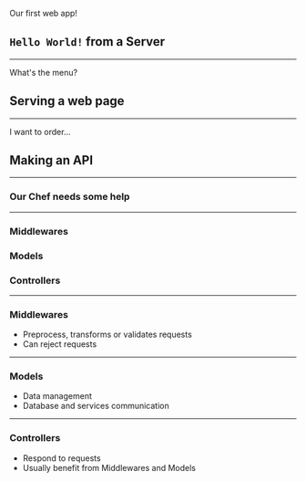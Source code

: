 
Our first web app!

## `Hello World!` from a Server

---

What's the menu?

## Serving a web page

---

I want to order...

## Making an API

---

### Our Chef needs some help

---

### Middlewares

### Models

### Controllers

---

### Middlewares

- Preprocess, transforms or validates requests
- Can reject requests 

---

### Models

- Data management
- Database and services communication

---

### Controllers

- Respond to requests
- Usually benefit from Middlewares and Models
